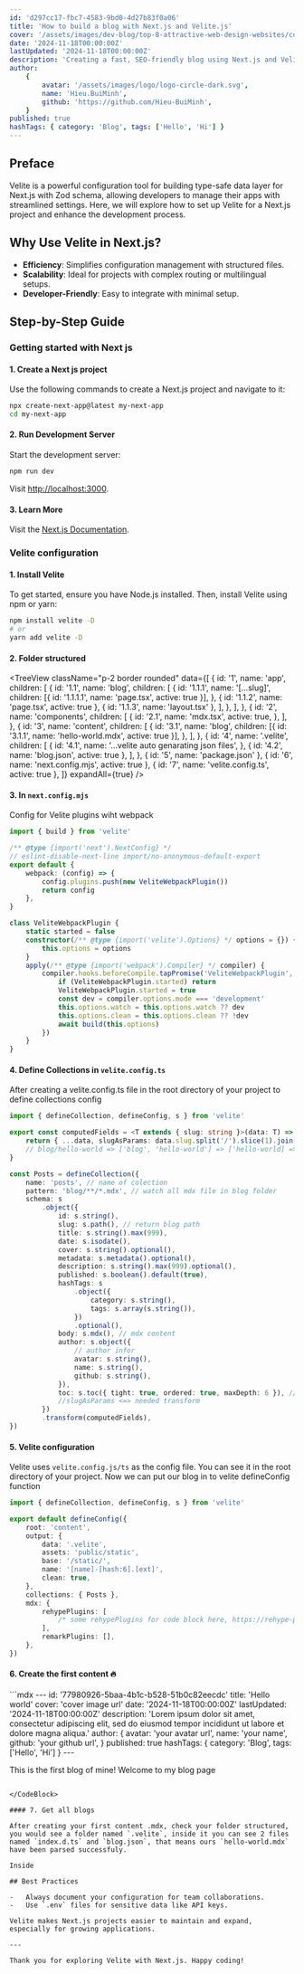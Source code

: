 ```yaml
---
id: 'd297cc17-fbc7-4583-9bd0-4d27b83f0a06'
title: 'How to build a blog with Next.js and Velite.js'
cover: '/assets/images/dev-blog/top-8-attractive-web-design-websites/cover.png'
date: '2024-11-18T00:00:00Z'
lastUpdated: '2024-11-18T00:00:00Z'
description: 'Creating a fast, SEO-friendly blog using Next.js and Velite for easy content management. It covers setup, integration, styling, and deployment, ideal for streamlined blog development.'
author:
    {
        avatar: '/assets/images/logo/logo-circle-dark.svg',
        name: 'Hieu.BuiMinh',
        github: 'https://github.com/Hieu-BuiMinh',
    }
published: true
hashTags: { category: 'Blog', tags: ['Hello', 'Hi'] }
---
```


## Preface

Velite is a powerful configuration tool for building type-safe data layer for Next.js with Zod schema, allowing developers to manage their apps with streamlined settings. Here, we will explore how to set up Velite for a Next.js project and enhance the development process.

## Why Use Velite in Next.js?

-   **Efficiency**: Simplifies configuration management with structured files.
-   **Scalability**: Ideal for projects with complex routing or multilingual setups.
-   **Developer-Friendly**: Easy to integrate with minimal setup.

## Step-by-Step Guide

### Getting started with Next js

#### 1. Create a Next js project

Use the following commands to create a Next.js project and navigate to it:

<CodeBlock fileName="bash">

```bash
npx create-next-app@latest my-next-app
cd my-next-app
```

</CodeBlock>

#### 2. Run Development Server

Start the development server:

<CodeBlock fileName="bash">

```bash
npm run dev
```

</CodeBlock>

Visit [http://localhost:3000](http://localhost:3000).

#### 3. Learn More

Visit the [Next.js Documentation](https://nextjs.org/docs).

### Velite configuration

#### 1. Install Velite

To get started, ensure you have Node.js installed. Then, install Velite using npm or yarn:

<CodeBlock fileName="bash">

```bash
npm install velite -D
# or
yarn add velite -D
```

</CodeBlock>

#### 2. Folder structured

<TreeView
	className="p-2 border rounded"
	data={[
		{
			id: '1',
			name: 'app',
			children: [
				{
					id: '1.1',
					name: 'blog',
					children: [
						{
							id: '1.1.1',
							name: '[...slug]',
							children: [{ id: '1.1.1.1', name: 'page.tsx', active: true }],
						},
						{ id: '1.1.2', name: 'page.tsx', active: true },
						{ id: '1.1.3', name: 'layout.tsx' },
					],
				},
			],
		},
		{
			id: '2',
			name: 'components',
			children: [
				{
					id: '2.1',
					name: 'mdx.tsx',
					active: true,
				},
			],
		},
		{
			id: '3',
			name: 'content',
			children: [
				{
					id: '3.1',
					name: 'blog',
					children: [{ id: '3.1.1', name: 'hello-world.mdx', active: true }],
				},
			],
		},
		{
			id: '4',
			name: '.velite',
			children: [
				{
					id: '4.1',
					name: '...velite auto genarating json files',
				},
				{ id: '4.2', name: 'blog.json', active: true },
			],
		},
		{ id: '5', name: 'package.json' },
		{ id: '6', name: 'next.config.mjs', active: true },
		{ id: '7', name: 'velite.config.ts', active: true },
	]}
	expandAll={true}
/>

#### 3. In `next.config.mjs`

Config for Velite plugins wiht webpack

<CodeBlock fileName="next.config.mjs">

```ts showLineNumbers
import { build } from 'velite'

/** @type {import('next').NextConfig} */
// eslint-disable-next-line import/no-anonymous-default-export
export default {
	webpack: (config) => {
		config.plugins.push(new VeliteWebpackPlugin())
		return config
	},
}

class VeliteWebpackPlugin {
	static started = false
	constructor(/** @type {import('velite').Options} */ options = {}) {
		this.options = options
	}
	apply(/** @type {import('webpack').Compiler} */ compiler) {
		compiler.hooks.beforeCompile.tapPromise('VeliteWebpackPlugin', async () => {
			if (VeliteWebpackPlugin.started) return
			VeliteWebpackPlugin.started = true
			const dev = compiler.options.mode === 'development'
			this.options.watch = this.options.watch ?? dev
			this.options.clean = this.options.clean ?? !dev
			await build(this.options)
		})
	}
}
```

</CodeBlock>

#### 4. Define Collections in `velite.config.ts`

After creating a velite.config.ts file in the root directory of your project to define collections config

<CodeBlock fileName="velite.config.ts">

```ts showLineNumbers
import { defineCollection, defineConfig, s } from 'velite'

export const computedFields = <T extends { slug: string }>(data: T) => {
	return { ...data, slugAsParams: data.slug.split('/').slice(1).join('/') }
	// blog/hello-world => ['blog', 'hello-world'] => ['hello-world] => '/hello-world'
}

const Posts = defineCollection({
	name: 'posts', // name of colection
	pattern: 'blog/**/*.mdx', // watch all mdx file in blog folder
	schema: s
		.object({
			id: s.string(),
			slug: s.path(), // return blog path
			title: s.string().max(999),
			date: s.isodate(),
			cover: s.string().optional(),
			metadata: s.metadata().optional(),
			description: s.string().max(999).optional(),
			published: s.boolean().default(true),
			hashTags: s
				.object({
					category: s.string(),
					tags: s.array(s.string()),
				})
				.optional(),
			body: s.mdx(), // mdx content
			author: s.object({
				// author infor
				avatar: s.string(),
				name: s.string(),
				github: s.string(),
			}),
			toc: s.toc({ tight: true, ordered: true, maxDepth: 6 }), // toc stand for table-of-content
			//slugAsParams <=> needed transform
		})
		.transform(computedFields),
})
```

</CodeBlock>

#### 5. Velite configuration

Velite uses `velite.config.js/ts` as the config file. You can see it in the root directory of your project.
Now we can put our blog in to velite defineConfig function

<CodeBlock fileName="velite.config.ts">

```ts showLineNumbers
import { defineCollection, defineConfig, s } from 'velite'

export default defineConfig({
	root: 'content',
	output: {
		data: '.velite',
		assets: 'public/static',
		base: '/static/',
		name: '[name]-[hash:6].[ext]',
		clean: true,
	},
	collections: { Posts },
	mdx: {
		rehypePlugins: [
			/* some rehypePlugins for code block here, https://rehype-pretty.pages.dev/#options */
		],
		remarkPlugins: [],
	},
})
```

</CodeBlock>

#### 6. Create the first content 🔥

<CodeBlock fileName="/content/blog/hello-world.mdx">
```mdx
---
id: '77980926-5baa-4b1c-b528-51b0c82eecdc'
title: 'Hello world'
cover: 'cover image url'
date: '2024-11-18T00:00:00Z'
lastUpdated: '2024-11-18T00:00:00Z'
description: 'Lorem ipsum dolor sit amet, consectetur adipiscing elit, sed do eiusmod tempor incididunt ut labore et dolore magna aliqua.'
author:
    {
        avatar: 'your avatar url',
        name: 'your name',
        github: 'your github url',
    }
published: true
hashTags: { category: 'Blog', tags: ['Hello', 'Hi'] }
---

This is the first blog of mine!
Welcome to my blog page

```

</CodeBlock>

#### 7. Get all blogs

After creating your first content .mdx, check your folder structured, you would see a folder named `.velite`, inside it you can see 2 files named `index.d.ts` and `blog.json`, that means ours `hello-world.mdx` have been parsed successfuly.

Inside

## Best Practices

-   Always document your configuration for team collaborations.
-   Use `.env` files for sensitive data like API keys.

Velite makes Next.js projects easier to maintain and expand, especially for growing applications.

---

Thank you for exploring Velite with Next.js. Happy coding!

```
